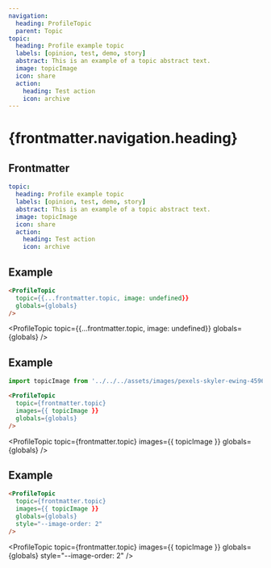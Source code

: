 ```yaml
---
navigation:
  heading: ProfileTopic
  parent: Topic
topic:
  heading: Profile example topic
  labels: [opinion, test, demo, story]
  abstract: This is an example of a topic abstract text.
  image: topicImage
  icon: share
  action:
    heading: Test action
    icon: archive
---
```


# {frontmatter.navigation.heading}
## Frontmatter
```yaml
topic:
  heading: Profile example topic
  labels: [opinion, test, demo, story]
  abstract: This is an example of a topic abstract text.
  image: topicImage
  icon: share
  action:
    heading: Test action
    icon: archive
```

## Example
```html
<ProfileTopic
  topic={{...frontmatter.topic, image: undefined}}
  globals={globals}
/>
```
<ProfileTopic
  topic={{...frontmatter.topic, image: undefined}}
  globals={globals}
/>

## Example
```js
import topicImage from '../../../assets/images/pexels-skyler-ewing-4596712.jpg'
```
```html
<ProfileTopic
  topic={frontmatter.topic}
  images={{ topicImage }}
  globals={globals}
/>
```
<ProfileTopic
  topic={frontmatter.topic}
  images={{ topicImage }}
  globals={globals}
/>

## Example
```html
<ProfileTopic
  topic={frontmatter.topic}
  images={{ topicImage }}
  globals={globals}
  style="--image-order: 2"
/>
```
<ProfileTopic
  topic={frontmatter.topic}
  images={{ topicImage }}
  globals={globals}
  style="--image-order: 2"
/>

